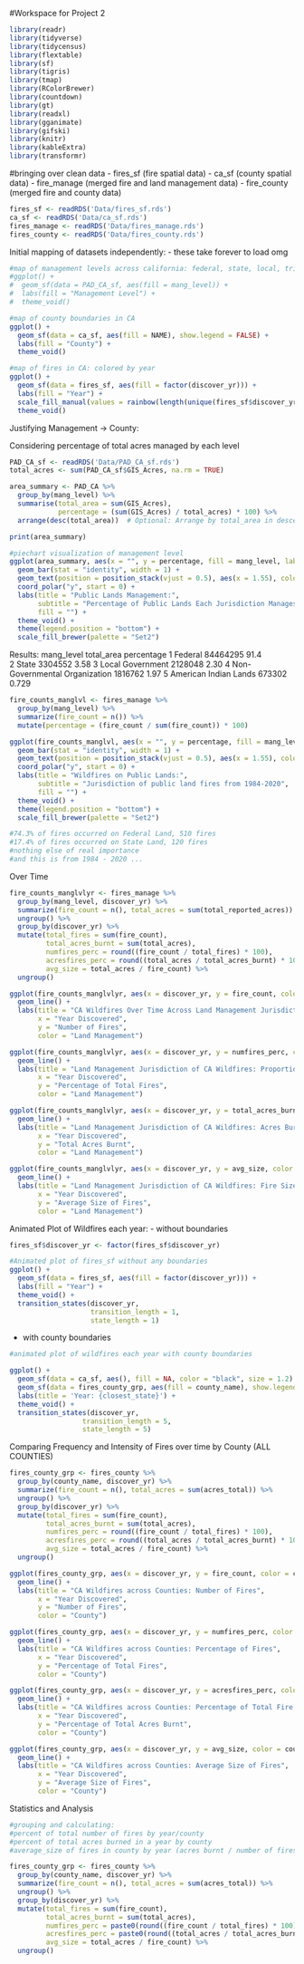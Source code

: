 
#Workspace for Project 2

```r
library(readr)
library(tidyverse)
library(tidycensus)
library(flextable)
library(sf)
library(tigris)
library(tmap)
library(RColorBrewer)
library(countdown)
library(gt)
library(readxl)
library(gganimate)
library(gifski)
library(knitr)
library(kableExtra)
library(transformr)
```

#bringing over clean data 
- fires_sf (fire spatial data)
- ca_sf (county spatial data)
- fire_manage (merged fire and land management data)
- fire_county (merged fire and county data)
```r
fires_sf <- readRDS('Data/fires_sf.rds')
ca_sf <- readRDS('Data/ca_sf.rds')
fires_manage <- readRDS('Data/fires_manage.rds')
fires_county <- readRDS('Data/fires_county.rds')
```


Initial mapping of datasets independently:
- these take forever to load omg
```r
#map of management levels across california: federal, state, local, tribal etc
#ggplot() +
#  geom_sf(data = PAD_CA_sf, aes(fill = mang_level)) +
#  labs(fill = "Management Level") +
#  theme_void()

#map of county boundaries in CA
ggplot() +
  geom_sf(data = ca_sf, aes(fill = NAME), show.legend = FALSE) +
  labs(fill = "County") +
  theme_void() 

#map of fires in CA: colored by year
ggplot() +
  geom_sf(data = fires_sf, aes(fill = factor(discover_yr))) +
  labs(fill = "Year") +
  scale_fill_manual(values = rainbow(length(unique(fires_sf$discover_yr)))) +
  theme_void()
```

Justifying Management -> County:

Considering percentage of total acres managed by each level
```r
PAD_CA_sf <- readRDS('Data/PAD_CA_sf.rds')
total_acres <- sum(PAD_CA_sf$GIS_Acres, na.rm = TRUE)

area_summary <- PAD_CA %>%
  group_by(mang_level) %>%
  summarise(total_area = sum(GIS_Acres),
            percentage = (sum(GIS_Acres) / total_acres) * 100) %>%
  arrange(desc(total_area))  # Optional: Arrange by total_area in descending order

print(area_summary)

#piechart visualization of management level
ggplot(area_summary, aes(x = "", y = percentage, fill = mang_level, label = paste0(round(percentage), "%"))) +
  geom_bar(stat = "identity", width = 1) +
  geom_text(position = position_stack(vjust = 0.5), aes(x = 1.55), color = "black", size = 3) +
  coord_polar("y", start = 0) +
  labs(title = "Public Lands Management:",
       subtitle = "Percentage of Public Lands Each Jurisdiction Manages",
       fill = "") +
  theme_void() +
  theme(legend.position = "bottom") +
  scale_fill_brewer(palette = "Set2")
```
Results:
mang_level                    total_area percentage
  <chr>                              <dbl>      <dbl>
1 Federal                         84464295     91.4  
2 State                            3304552      3.58 
3 Local Government                 2128048      2.30 
4 Non-Governmental Organization    1816762      1.97 
5 American Indian Lands             673302      0.729


```r
fire_counts_manglvl <- fires_manage %>%
  group_by(mang_level) %>%
  summarize(fire_count = n()) %>%
  mutate(percentage = (fire_count / sum(fire_count)) * 100)

ggplot(fire_counts_manglvl, aes(x = "", y = percentage, fill = mang_level, label = paste0(round(percentage), "%"))) +
  geom_bar(stat = "identity", width = 1) +
  geom_text(position = position_stack(vjust = 0.5), aes(x = 1.55), color = "black", size = 3) +
  coord_polar("y", start = 0) +
  labs(title = "Wildfires on Public Lands:",
       subtitle = "Jurisdiction of public land fires from 1984-2020",
       fill = "") +
  theme_void() +
  theme(legend.position = "bottom") +
  scale_fill_brewer(palette = "Set2")

#74.3% of fires occurred on Federal Land, 510 fires
#17.4% of fires occurred on State Land, 120 fires
#nothing else of real importance
#and this is from 1984 - 2020 ... 
```

Over Time
```r
fire_counts_manglvlyr <- fires_manage %>%
  group_by(mang_level, discover_yr) %>%
  summarize(fire_count = n(), total_acres = sum(total_reported_acres)) %>%
  ungroup() %>%
  group_by(discover_yr) %>%
  mutate(total_fires = sum(fire_count),
         total_acres_burnt = sum(total_acres),
         numfires_perc = round((fire_count / total_fires) * 100),
         acresfires_perc = round((total_acres / total_acres_burnt) * 100),
         avg_size = total_acres / fire_count) %>%
  ungroup()

ggplot(fire_counts_manglvlyr, aes(x = discover_yr, y = fire_count, color = mang_level)) +
  geom_line() +
  labs(title = "CA Wildfires Over Time Across Land Management Jurisdiction",
       x = "Year Discovered",
       y = "Number of Fires",
       color = "Land Management")

ggplot(fire_counts_manglvlyr, aes(x = discover_yr, y = numfires_perc, color = mang_level)) +
  geom_line() +
  labs(title = "Land Management Jurisdiction of CA Wildfires: Proportion of Fires",
       x = "Year Discovered",
       y = "Percentage of Total Fires",
       color = "Land Management")

ggplot(fire_counts_manglvlyr, aes(x = discover_yr, y = total_acres_burnt, color = mang_level)) +
  geom_line() +
  labs(title = "Land Management Jurisdiction of CA Wildfires: Acres Burnt",
       x = "Year Discovered",
       y = "Total Acres Burnt",
       color = "Land Management")

ggplot(fire_counts_manglvlyr, aes(x = discover_yr, y = avg_size, color = mang_level)) +
  geom_line() +
  labs(title = "Land Management Jurisdiction of CA Wildfires: Fire Size",
       x = "Year Discovered",
       y = "Average Size of Fires",
       color = "Land Management")
```

Animated Plot of Wildfires each year:
- without boundaries
```r
fires_sf$discover_yr <- factor(fires_sf$discover_yr)

#Animated plot of fires_sf without any boundaries
ggplot() +
  geom_sf(data = fires_sf, aes(fill = factor(discover_yr))) +
  labs(fill = "Year") +
  theme_void() + 
  transition_states(discover_yr, 
                    transition_length = 1, 
                    state_length = 1)

```

- with county boundaries
```r
#animated plot of wildfires each year with county boundaries

ggplot() +
  geom_sf(data = ca_sf, aes(), fill = NA, color = "black", size = 1.2) +
  geom_sf(data = fires_county_grp, aes(fill = county_name), show.legend = FALSE) +
  labs(title = 'Year: {closest_state}') +
  theme_void() +
  transition_states(discover_yr, 
                  transition_length = 5, 
                  state_length = 5)

```

Comparing Frequency and Intensity of Fires over time by County (ALL COUNTIES)
```r
fires_county_grp <- fires_county %>%
  group_by(county_name, discover_yr) %>%
  summarize(fire_count = n(), total_acres = sum(acres_total)) %>%
  ungroup() %>%
  group_by(discover_yr) %>%
  mutate(total_fires = sum(fire_count),
         total_acres_burnt = sum(total_acres),
         numfires_perc = round((fire_count / total_fires) * 100),
         acresfires_perc = round((total_acres / total_acres_burnt) * 100),
         avg_size = total_acres / fire_count) %>%
  ungroup()

ggplot(fires_county_grp, aes(x = discover_yr, y = fire_count, color = county_name)) +
  geom_line() +
  labs(title = "CA Wildfires across Counties: Number of Fires",
       x = "Year Discovered",
       y = "Number of Fires",
       color = "County")

ggplot(fires_county_grp, aes(x = discover_yr, y = numfires_perc, color = county_name)) +
  geom_line() +
  labs(title = "CA Wildfires across Counties: Percentage of Fires",
       x = "Year Discovered",
       y = "Percentage of Total Fires",
       color = "County")

ggplot(fires_county_grp, aes(x = discover_yr, y = acresfires_perc, color = county_name)) +
  geom_line() +
  labs(title = "CA Wildfires across Counties: Percentage of Total Fire Damage",
       x = "Year Discovered",
       y = "Percentage of Total Acres Burnt",
       color = "County")

ggplot(fires_county_grp, aes(x = discover_yr, y = avg_size, color = county_name)) +
  geom_line() +
  labs(title = "CA Wildfires across Counties: Average Size of Fires",
       x = "Year Discovered",
       y = "Average Size of Fires",
       color = "County")
```





Statistics and Analysis
```r
#grouping and calculating:
#percent of total number of fires by year/county
#percent of total acres burned in a year by county
#average_size of fires in county by year (acres burnt / number of fires)

fires_county_grp <- fires_county %>%
  group_by(county_name, discover_yr) %>%
  summarize(fire_count = n(), total_acres = sum(acres_total)) %>%
  ungroup() %>%
  group_by(discover_yr) %>%
  mutate(total_fires = sum(fire_count),
         total_acres_burnt = sum(total_acres),
         numfires_perc = paste0(round((fire_count / total_fires) * 100), "%"),
         acresfires_perc = paste0(round((total_acres / total_acres_burnt) * 100), "%"),
         avg_size = total_acres / fire_count) %>%
  ungroup()
```


